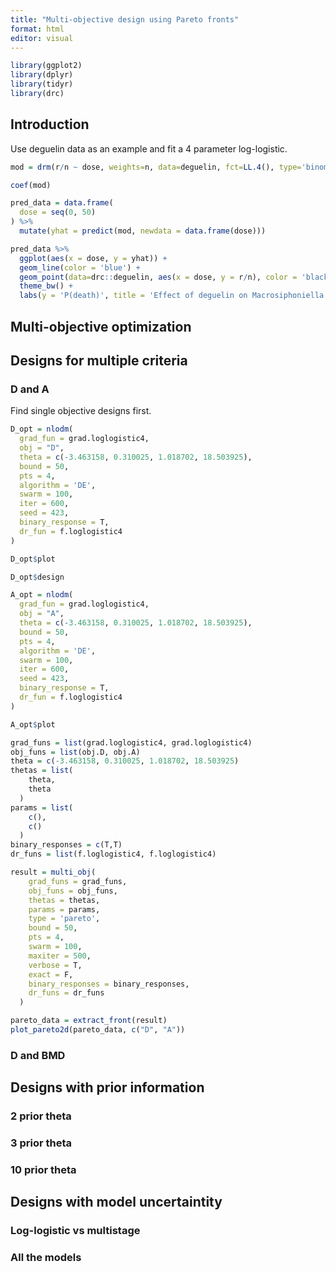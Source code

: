 ```yaml
---
title: "Multi-objective design using Pareto fronts"
format: html
editor: visual
---
```


```r
library(ggplot2)
library(dplyr)
library(tidyr)
library(drc)
```

## Introduction

Use deguelin data as an example and fit a 4 parameter log-logistic.
```r
mod = drm(r/n ~ dose, weights=n, data=deguelin, fct=LL.4(), type='binomial')
```

```r
coef(mod)
```

```r
pred_data = data.frame(
  dose = seq(0, 50)
) %>%
  mutate(yhat = predict(mod, newdata = data.frame(dose)))

pred_data %>%
  ggplot(aes(x = dose, y = yhat)) +
  geom_line(color = 'blue') +
  geom_point(data=drc::deguelin, aes(x = dose, y = r/n), color = 'black') +
  theme_bw() +
  labs(y = 'P(death)', title = 'Effect of deguelin on Macrosiphoniella sanborni')
```

## Multi-objective optimization

## Designs for multiple criteria

### D and A
Find single objective designs first.
```r
D_opt = nlodm(
  grad_fun = grad.loglogistic4,
  obj = "D",
  theta = c(-3.463158, 0.310025, 1.018702, 18.503925),
  bound = 50,
  pts = 4,
  algorithm = 'DE',
  swarm = 100,
  iter = 600,
  seed = 423,
  binary_response = T,
  dr_fun = f.loglogistic4
)
```

```r
D_opt$plot
```

```r
D_opt$design
```
```r
A_opt = nlodm(
  grad_fun = grad.loglogistic4,
  obj = "A",
  theta = c(-3.463158, 0.310025, 1.018702, 18.503925),
  bound = 50,
  pts = 4,
  algorithm = 'DE',
  swarm = 100,
  iter = 600,
  seed = 423,
  binary_response = T,
  dr_fun = f.loglogistic4
)
```

```r
A_opt$plot
```

```r
grad_funs = list(grad.loglogistic4, grad.loglogistic4)
obj_funs = list(obj.D, obj.A)
theta = c(-3.463158, 0.310025, 1.018702, 18.503925)
thetas = list(
    theta,
    theta
  )
params = list(
    c(),
    c()
  )
binary_responses = c(T,T)
dr_funs = list(f.loglogistic4, f.loglogistic4)

result = multi_obj(
    grad_funs = grad_funs,
    obj_funs = obj_funs,
    thetas = thetas,
    params = params,
    type = 'pareto',
    bound = 50,
    pts = 4,
    swarm = 100,
    maxiter = 500,
    verbose = T,
    exact = F,
    binary_responses = binary_responses,
    dr_funs = dr_funs
  )
```

```r
pareto_data = extract_front(result)
plot_pareto2d(pareto_data, c("D", "A"))
```

### D and BMD

## Designs with prior information

### 2 prior theta

### 3 prior theta

### 10 prior theta

## Designs with model uncertaintity

### Log-logistic vs multistage

### All the models
